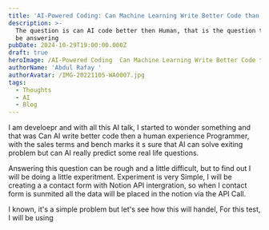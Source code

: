 ```yaml
---
title: 'AI-Powered Coding: Can Machine Learning Write Better Code than Humans?'
description: >-
  The question is can AI code better then Human, that is the question that I'll
  be answering
pubDate: 2024-10-29T19:00:00.000Z
draft: true
heroImage: /AI-Powered Coding  Can Machine Learning Write Better Code than Humans.png
authorName: 'Abdul Rafay '
authorAvatar: /IMG-20221105-WA0007.jpg
tags:
  - Thoughts
  - AI
  - Blog
---
```


I am develoepr and with all this AI talk, I started to wonder something and that was Can AI write better code then a human experience Programmer, with the sales terms and bench marks it s sure that AI can solve exiting problem but can AI really predict some real life questions.

Answering this question can be rough and a little difficult, but to find out I will be doing a little experitment. Experiment is very Simple, I will be creating a a contact form with Notion API intergration, so when I contact form is sunmited all the data will be placed in the notion via the API Call.

I known, it's a simple problem but let's see how this will handel, For this test, I will be using
